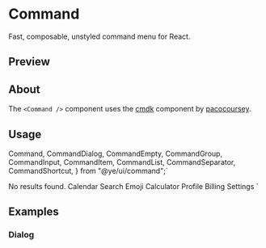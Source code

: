 

<Meta of={CommandStories} />

<PrimitiveDocsButton docsUrl='https://cmdk.paco.me/' />

# Command

Fast, composable, unstyled command menu for React.

## Preview

<Canvas of={CommandStories.Default} />

## About

The `<Command />` component uses the [cmdk](https://cmdk.paco.me/) component by [pacocoursey](https://twitter.com/pacocoursey).

## Usage

  Command,
  CommandDialog,
  CommandEmpty,
  CommandGroup,
  CommandInput,
  CommandItem,
  CommandList,
  CommandSeparator,
  CommandShortcut,
} from "@ye/ui/command";`

  <CommandInput placeholder="Type a command or search..." />
  <CommandList>
    <CommandEmpty>No results found.</CommandEmpty>
    <CommandGroup heading="Suggestions">
      <CommandItem>Calendar</CommandItem>
      <CommandItem>Search Emoji</CommandItem>
      <CommandItem>Calculator</CommandItem>
    </CommandGroup>
    <CommandSeparator />
    <CommandGroup heading="Settings">
      <CommandItem>Profile</CommandItem>
      <CommandItem>Billing</CommandItem>
      <CommandItem>Settings</CommandItem>
    </CommandGroup>
  </CommandList>
</Command>`

<Source code={importCode} language='ts' dark />
<Source code={usageCode} language='tsx' dark />

## Examples

### Dialog

<Canvas of={CommandStories.Dialog} />
